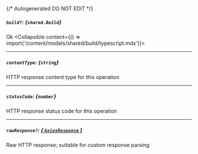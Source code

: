 {/* Autogenerated DO NOT EDIT  */}

##### `build?`: *{`shared.Build`}*
Ok
<Collapsible content={() => import('/content/models/shared/build/typescript.mdx')}>
</Collapsible>

---
##### `contentType`: *{`string`}*
HTTP response content type for this operation

---
##### `statusCode`: *{`number`}*
HTTP response status code for this operation

---
##### `rawResponse?`: [*{ `AxiosResponse` }*](https://axios-http.com/docs/res_schema)
Raw HTTP response; suitable for custom response parsing

